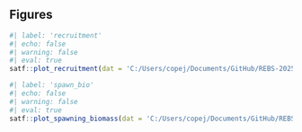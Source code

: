 ## Figures 
 
```r
#| label: 'recruitment'
#| echo: false 
#| warning: false 
#| eval: true 
satf::plot_recruitment(dat = 'C:/Users/copej/Documents/GitHub/REBS-2025/Document/Report.sso', model = 'SS3')
``` 

```r
#| label: 'spawn_bio'
#| echo: false 
#| warning: false 
#| eval: true 
satf::plot_spawning_biomass(dat = 'C:/Users/copej/Documents/GitHub/REBS-2025/Document/Report.sso', model = 'SS3', ref_line = 'target', endyr = 2025)
``` 

